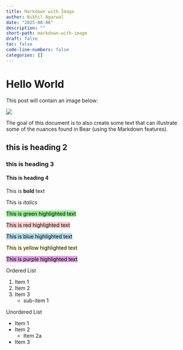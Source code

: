 ```yaml
---
title: Markdown with Image
author: Nikhil Agarwal
date: "2025-08-06"
description: ""
short-path: markdown-with-image
draft: false
toc: false
code-line-numbers: false
categories: []
---
```

# Hello World

This post will contain an image below:

![](img/mulch.jpeg)

The goal of this document is to also create some text that can illustrate some of the nuances found in Bear (using the Markdown features).

## this is heading 2

### this is heading 3

#### This is heading 4

This is **bold** text

This is *italics*

<mark style="background-color: #90EE90">This is green highlighted text</mark>

<mark style="background-color: #ffcccb">This is red highlighted text</mark>

<mark style="background-color: #add8e6">This is blue highlighted text</mark>

<mark style="background-color: #ffffe0">This is yellow highlighted text</mark>

<mark style="background-color: #dda0dd">This is purple highlighted text</mark>

Ordered List

1. Item 1
2. Item 2
3. Item 3
    - sub-item 1

Unordered List

- Item 1
- Item 2
    - Item 2a
- Item 3

